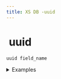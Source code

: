```yaml
---
title: XS DB -uuid
---
```


# <img src="../assets/docuBadge (11).png" alt="" data-size="line"> uuid <a href="#xs-streaming-api-request" id="xs-streaming-api-request"></a>

`uuid field_name`

<details>

<summary>Examples</summary>

```javascript
uuid session_id      // A UUID field for session identification
uuid device_id       // A UUID field for device identification
uuid token           // A UUID field for unique tokens
```

</details>
